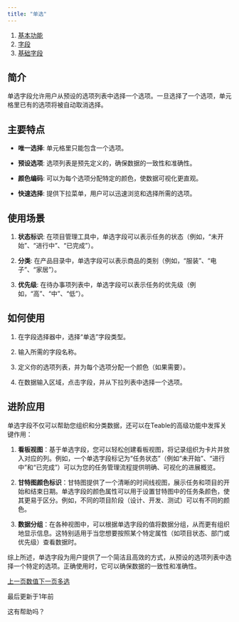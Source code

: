 ```yaml
---
title: "单选"
---
```


1. [基本功能](/ji-ben-gong-neng)
2. [字段](/ji-ben-gong-neng/zi-duan)
3. [基础字段](/ji-ben-gong-neng/zi-duan/ji-chu-zi-duan)

## 简介

单选字段允许用户从预设的选项列表中选择一个选项。一旦选择了一个选项，单元格里已有的选项将被自动取消选择。

## 主要特点

* **唯一选择**: 单元格里只能包含一个选项。

* **预设选项**: 选项列表是预先定义的，确保数据的一致性和准确性。

* **颜色编码**: 可以为每个选项分配特定的颜色，使数据可视化更直观。

* **快速选择**: 提供下拉菜单，用户可以迅速浏览和选择所需的选项。

## 使用场景

1. **状态标识**: 在项目管理工具中，单选字段可以表示任务的状态（例如，“未开始”、“进行中”、“已完成”）。

2. **分类**: 在产品目录中，单选字段可以表示商品的类别（例如，“服装”、“电子”、“家居”）。

3. **优先级**: 在待办事项列表中，单选字段可以表示任务的优先级（例如，“高”、“中”、“低”）。

## 如何使用

1. 在字段选择器中，选择“单选”字段类型。

2. 输入所需的字段名称。

3. 定义你的选项列表，并为每个选项分配一个颜色（如果需要）。

4. 在数据输入区域，点击字段，并从下拉列表中选择一个选项。

## 进阶应用

单选字段不仅可以帮助您组织和分类数据，还可以在Teable的高级功能中发挥关键作用：

1. **看板视图**：基于单选字段，您可以轻松创建看板视图，将记录组织为卡片并放入对应的列。例如，一个单选字段标记为“任务状态”（例如“未开始”、“进行中”和“已完成”）可以为您的任务管理流程提供明确、可视化的进展概览。

2. **甘特图颜色标识**：甘特图提供了一个清晰的时间线视图，展示任务和项目的开始和结束日期。单选字段的颜色属性可以用于设置甘特图中的任务条颜色，使其更易于区分。例如，不同的项目阶段（设计、开发、测试）可以有不同的颜色。

3. **数据分组**：在各种视图中，可以根据单选字段的值将数据分组，从而更有组织地显示信息。这特别适用于当您想要按照某个特定属性（如项目状态、部门或优先级）查看数据时。

综上所述，单选字段为用户提供了一个简洁且高效的方式，从预设的选项列表中选择一个特定的选项。正确使用时，它可以确保数据的一致性和准确性。

[上一页数值](/ji-ben-gong-neng/zi-duan/ji-chu-zi-duan/shu-zhi)[下一页多选](/ji-ben-gong-neng/zi-duan/ji-chu-zi-duan/duo-xuan)

最后更新于1年前

这有帮助吗？
